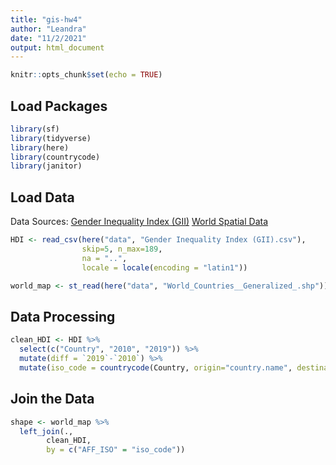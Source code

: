 ```yaml
---
title: "gis-hw4"
author: "Leandra"
date: "11/2/2021"
output: html_document
---
```


```r
knitr::opts_chunk$set(echo = TRUE)
```

## Load Packages

```r
library(sf)
library(tidyverse)
library(here)
library(countrycode)
library(janitor)
```

## Load Data

Data Sources:
[Gender Inequality Index (GII)](http://hdr.undp.org/en/indicators/68606#)
[World Spatial Data](https://hub.arcgis.com/datasets/2b93b06dc0dc4e809d3c8db5cb96ba69_0/explore?location=-0.159771%2C0.000000%2C1.00)

```r
HDI <- read_csv(here("data", "Gender Inequality Index (GII).csv"),
                skip=5, n_max=189, 
                na = "..", 
                locale = locale(encoding = "latin1"))

world_map <- st_read(here("data", "World_Countries__Generalized_.shp"))
```
## Data Processing
```r
clean_HDI <- HDI %>%
  select(c("Country", "2010", "2019")) %>%
  mutate(diff = `2019`-`2010`) %>%
  mutate(iso_code = countrycode(Country, origin="country.name", destination="iso2c"))
```

## Join the Data
```r
shape <- world_map %>%
  left_join(.,
        clean_HDI,
        by = c("AFF_ISO" = "iso_code"))
```


